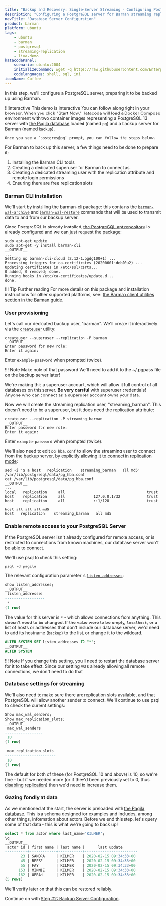 ```yaml
---
title: "Backup and Recovery: Single-Server Streaming - Configuring PostgreSQL"
description: "Configuring a PostgreSQL server for Barman streaming replication"
navTitle: "Database Server Configuration"
product: barman
platform: ubuntu
tags:
    - ubuntu
    - barman
    - postgresql
    - streaming-replication
    - live-demo
katacodaPanel:
    scenario: ubuntu:2004
    initializeCommand: wget -q https://raw.githubusercontent.com/EnterpriseDB/barman-tutorial/main/step01-db-setup/docker-compose.yaml ; docker-compose up -d ; clear ; docker exec -it -u postgres pg /bin/bash
    codelanguages: shell, sql, ini
iconName: Coffee
---
```


In this step, we'll configure a PostgreSQL server, preparing it to be backed up using Barman.

!!!interactive This demo is interactive
    You can follow along right in your browser. When you click "Start Now," Katacoda will load a Docker Compose 
    environment with two container images representing a PostgreSQL 13 server with 
    [the Pagila database](https://github.com/devrimgunduz/pagila) loaded (named `pg`)
    and a backup server for Barman (named `backup`).

    Once you see a `postgres@pg` prompt, you can follow the steps below.

<KatacodaPanel />

For Barman to back up this server, a few things need to be done to prepare it:

1. Installing the Barman CLI tools
2. Creating a dedicated superuser for Barman to connect as
3. Creating a dedicated streaming user with the replication attribute and remote login permissions
4. Ensuring there are free replication slots

### Barman CLI installation

We'll start by installing the barman-cli package: this contains the [`barman-wal-archive`](http://docs.pgbarman.org/release/2.12/barman-wal-archive.1.html) and [`barman-wal-restore`](http://docs.pgbarman.org/release/2.12/barman-wal-restore.1.html) commands that will be used to transmit data to and from our backup server.

Since PostgreSQL is already installed, [the PostgreSQL apt repository](https://wiki.postgresql.org/wiki/Apt) is already configured and we can just request the package:

```shell
sudo apt-get update
sudo apt-get -y install barman-cli
__OUTPUT__
...
Setting up barman-cli-cloud (2.12-1.pgdg100+1) ...
Processing triggers for ca-certificates (20200601~deb10u2) ...
Updating certificates in /etc/ssl/certs...
0 added, 0 removed; done.
Running hooks in /etc/ca-certificates/update.d...
done.
```

!!! Tip Further reading
    For more details on this package and installation instructions for other supported platforms, see: [the Barman client utilities section in the Barman guide](http://docs.pgbarman.org/release/2.12/index.html#barman-client-utilities-barman-cli).

### User provisioning

Let's call our dedicated backup user, "barman". We'll create it interactively via the [`createuser`](https://www.postgresql.org/docs/current/app-createuser.html) utility:

```shell
createuser --superuser --replication -P barman
__OUTPUT__
Enter password for new role:
Enter it again:
```

Enter `example-password` when prompted (twice).

!!! Note Make note of that password
    We'll need to add it to the ~/.pgpass file on the backup server later!

We're making this a superuser account, which will allow it full control of all databases on this server. **Be very careful** with superuser credentials! Anyone who can connect as a superuser account owns your data.

Now we will create the streaming replication user, "streaming_barman". This doesn't need to be a superuser, but it does need the replication attribute:

```shell
createuser --replication -P streaming_barman
__OUTPUT__
Enter password for new role:
Enter it again:
```

Enter `example-password` when prompted (twice).

We'll also need to edit `pg_hba.conf` to allow the streaming user to connect from the backup server, by [explicitly allowing it to connect in replication mode](https://www.postgresql.org/docs/current/auth-pg-hba-conf.html):

```shell
sed -i '$ a host   replication    streaming_barman   all md5' /var/lib/postgresql/data/pg_hba.conf
cat /var/lib/postgresql/data/pg_hba.conf
__OUTPUT__
...
local   replication     all                                     trust
host    replication     all             127.0.0.1/32            trust
host    replication     all             ::1/128                 trust

host all all all md5
host   replication    streaming_barman   all md5
```

### Enable remote access to your PostgreSQL Server

If the PostgreSQL server isn't already configured for remote access, or is restricted to connections from known machines, our database server won't be able to connect.

We'll use psql to check this setting:

```shell
psql -d pagila
```

The relevant configuration parameter is [`listen_addresses`](https://www.postgresql.org/docs/current/runtime-config-connection.html#GUC-LISTEN-ADDRESSES):

```sql
show listen_addresses;
__OUTPUT__
 listen_addresses 
------------------
 *
(1 row)
```

The value for this server is `*` - which allows connections from anything. This doesn't need to be changed. If the value were to be empty, `localhost`, or a list of hosts or addresses that don't include our database server, we'd need to add its hostname (`backup`) to the list, or change it to the wildcard. 

```sql
ALTER SYSTEM SET listen_addresses TO "*";
__OUTPUT__
ALTER SYSTEM
```

!!! Note
    If you change this setting, you'll need to restart the database server for it to take effect. Since our setting was already allowing all remote connections, we don't need to do that.
    
### Database settings for streaming

We'll also need to make sure there are replication slots available, and that PostgreSQL will allow another sender to connect. We'll continue to use psql to check the current settings:

```sql
Show max_wal_senders;
Show max_replication_slots;
__OUTPUT__
 max_wal_senders
-----------------
 10
(1 row)

 max_replication_slots
-----------------------
 10
(1 row)
```

The default for both of these (for PostgreSQL 10 and above) is 10, so we're fine - but if we needed more (or if they'd been previously set to 0, thus [disabling replication](https://www.postgresql.org/docs/current/runtime-config-replication.html)) then we'd need to increase them.


### Gazing fondly at data

As we mentioned at the start, the server is preloaded with [the Pagila database](https://github.com/devrimgunduz/pagila). This is a schema designed for examples  and includes, among other things, information about actors. Before we end this step, let's query some of that data - this is what we're going to back up!

```sql
select * from actor where last_name='KILMER';
\q
__OUTPUT__
 actor_id | first_name | last_name |      last_update
----------+------------+-----------+------------------------
       23 | SANDRA     | KILMER    | 2020-02-15 09:34:33+00
       45 | REESE      | KILMER    | 2020-02-15 09:34:33+00
       55 | FAY        | KILMER    | 2020-02-15 09:34:33+00
      153 | MINNIE     | KILMER    | 2020-02-15 09:34:33+00
      162 | OPRAH      | KILMER    | 2020-02-15 09:34:33+00
(5 rows)
```

We'll verify later on that this can be restored reliably.

Continue on with [Step #2: Backup Server Configuration](step02-backup-setup).
